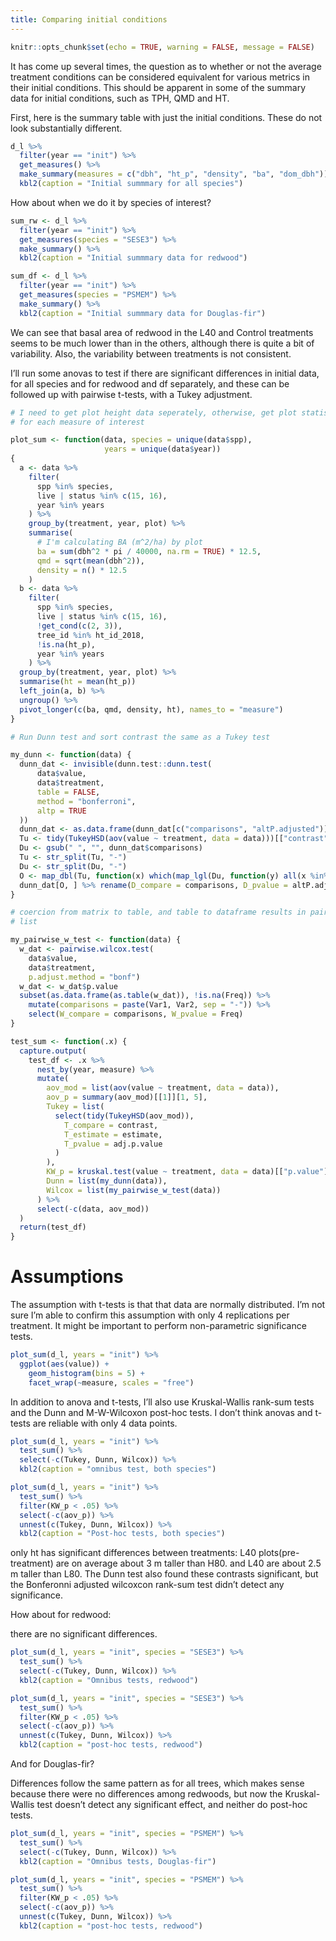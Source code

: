```yaml
---
title: Comparing initial conditions
---
```


```r
knitr::opts_chunk$set(echo = TRUE, warning = FALSE, message = FALSE)
```


It has come up several times, the question as to whether or not the average treatment conditions can be considered equivalent for various metrics in their initial conditions. This should be apparent in some of the summary data for initial conditions, such as TPH, QMD and HT.

First, here is the summary table with just the initial conditions. These do not look substantially different.

```r

d_l %>%
  filter(year == "init") %>%
  get_measures() %>%
  make_summary(measures = c("dbh", "ht_p", "density", "ba", "dom_dbh")) %>%
  kbl2(caption = "Initial summmary for all species")

```

How about when we do it by species of interest?

```r

sum_rw <- d_l %>%
  filter(year == "init") %>%
  get_measures(species = "SESE3") %>%
  make_summary() %>%
  kbl2(caption = "Initial summmary data for redwood")

sum_df <- d_l %>%
  filter(year == "init") %>%
  get_measures(species = "PSMEM") %>%
  make_summary() %>%
  kbl2(caption = "Initial summmary data for Douglas-fir")

```

We can see that basal area of redwood in the L40 and Control treatments seems to be much lower than in the others, although there is quite a bit of variability. Also, the variability between treatments is not consistent.

I'll run some anovas to test if there are significant differences in initial data, for all species and for redwood and df separately, and these can be followed up with pairwise t-tests, with a Tukey adjustment.

```r

# I need to get plot height data seperately, otherwise, get plot statistics
# for each measure of interest

plot_sum <- function(data, species = unique(data$spp),
                     years = unique(data$year)) 
{
  a <- data %>%
    filter(
      spp %in% species,
      live | status %in% c(15, 16),
      year %in% years
    ) %>%
    group_by(treatment, year, plot) %>%
    summarise(
      # I'm calculating BA (m^2/ha) by plot
      ba = sum(dbh^2 * pi / 40000, na.rm = TRUE) * 12.5,
      qmd = sqrt(mean(dbh^2)),
      density = n() * 12.5
    )
  b <- data %>%
    filter(
      spp %in% species,
      live | status %in% c(15, 16),
      !get_cond(c(2, 3)),
      tree_id %in% ht_id_2018,
      !is.na(ht_p),
      year %in% years
    ) %>%
  group_by(treatment, year, plot) %>%
  summarise(ht = mean(ht_p))
  left_join(a, b) %>%
  ungroup() %>%
  pivot_longer(c(ba, qmd, density, ht), names_to = "measure")
}

# Run Dunn test and sort contrast the same as a Tukey test

my_dunn <- function(data) {
  dunn_dat <- invisible(dunn.test::dunn.test(
      data$value,
      data$treatment,
      table = FALSE,
      method = "bonferroni",
      altp = TRUE
  ))
  dunn_dat <- as.data.frame(dunn_dat[c("comparisons", "altP.adjusted")])
  Tu <- tidy(TukeyHSD(aov(value ~ treatment, data = data)))[["contrast"]]
  Du <- gsub(" ", "", dunn_dat$comparisons)
  Tu <- str_split(Tu, "-")
  Du <- str_split(Du, "-")
  O <- map_dbl(Tu, function(x) which(map_lgl(Du, function(y) all(x %in% y))))
  dunn_dat[O, ] %>% rename(D_compare = comparisons, D_pvalue = altP.adjusted)
}

# coercion from matrix to table, and table to dataframe results in pair-wise
# list

my_pairwise_w_test <- function(data) {
  w_dat <- pairwise.wilcox.test(
    data$value,
    data$treatment,
    p.adjust.method = "bonf")
  w_dat <- w_dat$p.value
  subset(as.data.frame(as.table(w_dat)), !is.na(Freq)) %>%
    mutate(comparisons = paste(Var1, Var2, sep = "-")) %>%
    select(W_compare = comparisons, W_pvalue = Freq)
}

test_sum <- function(.x) {
  capture.output(
    test_df <- .x %>%
      nest_by(year, measure) %>%
      mutate(
        aov_mod = list(aov(value ~ treatment, data = data)),
        aov_p = summary(aov_mod)[[1]][1, 5],
        Tukey = list(
          select(tidy(TukeyHSD(aov_mod)),
            T_compare = contrast, 
            T_estimate = estimate, 
            T_pvalue = adj.p.value
          )
        ),
        KW_p = kruskal.test(value ~ treatment, data = data)[["p.value"]],
        Dunn = list(my_dunn(data)),
        Wilcox = list(my_pairwise_w_test(data))
      ) %>%
      select(-c(data, aov_mod))
  )
  return(test_df)
}

```

# Assumptions

The assumption with t-tests is that that data are normally distributed. I'm not sure I'm able to confirm this assumption with only 4 replications per treatment. It might be important to perform non-parametric significance tests. 

```r

plot_sum(d_l, years = "init") %>%
  ggplot(aes(value)) +
    geom_histogram(bins = 5) +
    facet_wrap(~measure, scales = "free")

```

In addition to anova and t-tests, I'll also use Kruskal-Wallis rank-sum tests and the Dunn and M-W-Wilcoxon post-hoc tests. I don't think anovas and t-tests are reliable with only 4 data points.

```r

plot_sum(d_l, years = "init") %>% 
  test_sum() %>% 
  select(-c(Tukey, Dunn, Wilcox)) %>%
  kbl2(caption = "omnibus test, both species")

plot_sum(d_l, years = "init") %>% 
  test_sum() %>%
  filter(KW_p < .05) %>%
  select(-c(aov_p)) %>%
  unnest(c(Tukey, Dunn, Wilcox)) %>% 
  kbl2(caption = "Post-hoc tests, both species")

```

only ht has significant differences between treatments: L40 plots(pre-treatment) are on average about 3 m taller than H80. and L40 are about 2.5 m taller than L80. The Dunn test also found these contrasts significant, but the Bonferonni adjusted wilcoxcon rank-sum test didn't detect any significance.

How about for redwood:

there are no significant differences.

```r

plot_sum(d_l, years = "init", species = "SESE3") %>% 
  test_sum() %>% 
  select(-c(Tukey, Dunn, Wilcox)) %>%
  kbl2(caption = "Omnibus tests, redwood")

plot_sum(d_l, years = "init", species = "SESE3") %>% 
  test_sum() %>%
  filter(KW_p < .05) %>%
  select(-c(aov_p)) %>%
  unnest(c(Tukey, Dunn, Wilcox)) %>% 
  kbl2(caption = "post-hoc tests, redwood")

```

And for Douglas-fir?

Differences follow the same pattern as for all trees, which makes sense because there were no differences among redwoods, but now the Kruskal-Wallis test doesn't detect any significant effect, and neither do post-hoc tests.

```r

plot_sum(d_l, years = "init", species = "PSMEM") %>% 
  test_sum() %>% 
  select(-c(Tukey, Dunn, Wilcox)) %>%
  kbl2(caption = "Omnibus tests, Douglas-fir")

plot_sum(d_l, years = "init", species = "PSMEM") %>% 
  test_sum() %>%
  filter(KW_p < .05) %>%
  select(-c(aov_p)) %>%
  unnest(c(Tukey, Dunn, Wilcox)) %>% 
  kbl2(caption = "post-hoc tests, redwood")

```
